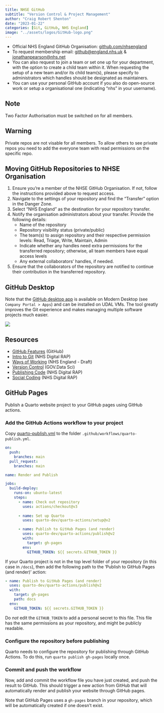 ```yaml
---
title: NHSE GitHub
subtitle: "Version Control & Project Management"
author: "Craig Robert Shenton"
date: "2023-01-22"
categories: [Git, GitHub, NHS England]
image: "../assets/logos/GitHub-logo.png"
---
```


- Official NHS England GitHub Organisation: [github.com/nhsengland](https://github.com/nhsengland)
- To request membership email: [github@england.nhs.uk](mailto:github@england.nhs.uk) & [jonathanpearson@nhs.net](mailto:jonathanpearson@nhs.net)
- You can also request to join a team or set one up for your department, with the option to create a child team within it. When requesting the setup of a new team and/or its child team(s), please specify to administrators which handles should be designated as maintainers.
- You can use your personal GitHub account if you also do open-source work or setup a organisational one (indicating "nhs" in your username).

::: {.callout-note}
## Note
Two Factor Authorisation must be switched on for all members.

:::

::: {.callout-warning}
## Warning
Private repos are not visable for all members. To allow others to see private repos you need to add the everyone team with read permissions on the specific repo.

:::

::: {.callout-info}
## Moving GitHub Repositories to NHSE Organisation
1. Ensure you're a member of the NHSE GitHub Organisation. If not, follow the instructions provided above to request access.
2. Navigate to the settings of your repository and find the "Transfer" option in the Danger Zone.
3. Select "NHS England" as the destination for your repository transfer.
4. Notify the organisation administrators about your transfer. Provide the following details:
   - Name of the repository
   - Repository visibility status (private/public)
   - The team(s) to assign repository and their respective permission levels: Read, Triage, Write, Maintain, Admin
   - Indicate whether any handles need extra permissions for the transferred repository; otherwise, all team members have equal access levels
   - Any external collaborators' handles, if needed.
5. Ensure that the collaborators of the repository are notified to continue their contribution in the transferred repository.


:::


## GitHub Desktop

Note that the [GitHub desktop app](https://desktop.github.com/) is available on Modern Desktop (see `Company Portal > Apps`) and can be installed on UDAL VMs. The tool greatly improves the Git experience and makes managing multiple software projects much easier.

![](../assets/figures/github-desktop.png)

## Resources

- [GitHub Features](https://github.com/features) (GitHub)
- [Intro to Git](https://nhsdigital.github.io/rap-community-of-practice/training_resources/git/intro-to-git/) (NHS Digital RAP)
- [Ways of Working](https://github.com/nhsengland/github-WoW) (NHS England - Draft)
- [Version Control](https://ukgovdatascience.github.io/rap_companion/vs.html) (GOV.Data Sci)
- [Publishing Code](https://nhsdigital.github.io/rap-community-of-practice/implementing_RAP/how-to-publish-your-code-in-the-open/) (NHS Digital RAP)
- [Social Coding](https://nhsdigital.github.io/rap-community-of-practice/training_resources/git/using-git-collaboratively/) (NHS Digital RAP)

## GitHub Pages

Publish a Quarto website project to your GitHub pages using GitHub actions.

### Add the GitHub Actions workflow to your project

Copy [quarto-publish.yml](https://github.com/craig-shenton/nhs-r-reporting/blob/main/_assets/actions/quarto-publish-example.yml) to the folder `.github/workflows/quarto-publish.yml`.

```yaml
on:
  push:
    branches: main
  pull_request:
    branches: main

name: Render and Publish

jobs:
  build-deploy:
    runs-on: ubuntu-latest
    steps:
      - name: Check out repository
        uses: actions/checkout@v3
        
      - name: Set up Quarto
        uses: quarto-dev/quarto-actions/setup@v2

      - name: Publish to GitHub Pages (and render)
        uses: quarto-dev/quarto-actions/publish@v2
        with:
          target: gh-pages
        env:
          GITHUB_TOKEN: ${{ secrets.GITHUB_TOKEN }}
```

::: {.callout-note}
If your Quarto project is not in the top level folder of your repository (in this case in `/docs`), then add the following path to the 'Publish to GitHub Pages (and render)' action: 

```yaml
- name: Publish to GitHub Pages (and render)
  uses: quarto-dev/quarto-actions/publish@v2
  with:
    target: gh-pages
    path: docs
  env:
    GITHUB_TOKEN: ${{ secrets.GITHUB_TOKEN }}
```
:::

::: {.callout-warning}
Do *not* edit the `GITHUB_TOKEN` to add a personal secret to this file. This file has the same permissions as your repository, and might be publicly readable.
:::
   
### Configure the repository before publishing

Quarto needs to configure the repository for publishing through GitHub Actions. To do this, run `quarto publish gh-pages` locally once.

### Commit and push the workflow

Now, add and commit the workflow file you have just created, and push the result to GitHub. This should trigger a new action from GitHub that will automatically render and publish your website through GitHub pages.

::: {.callout-note}
Note that GitHub Pages uses a `gh-pages` branch in your repository, which will be automatically created if one doesn't exist.
:::
